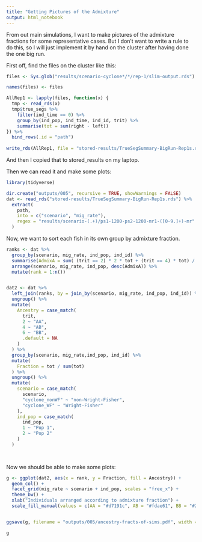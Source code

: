 ```yaml
---
title: "Getting Pictures of the Admixture"
output: html_notebook
---
```


From out main simulations, I want to make pictures of the admixture fractions for
some representative cases.  But I don't want to write a rule to do this, so I will
just implement it by hand on the cluster after having done the one big run.

First off, find the files on the cluster like this:
```r
files <- Sys.glob("results/scenario-cyclone*/*/rep-1/slim-output.rds")

names(files) <- files

AllRep1 <- lapply(files, function(x) {
  tmp <- read_rds(x)
  tmp$true_segs %>% 
    filter(ind_time == 0) %>%
    group_by(ind_pop, ind_time, ind_id, trit) %>%
    summarise(tot = sum(right - left))
}) %>%
  bind_rows(.id = "path")
  
write_rds(AllRep1, file = "stored-results/TrueSegSummary-BigRun-Rep1s.rds", compress="xz")
```

And then I copied that to stored_results on my laptop.

Then we can read it and make some plots:
```r
library(tidyverse)

dir.create("outputs/005", recursive = TRUE, showWarnings = FALSE)
dat <- read_rds("stored-results/TrueSegSummary-BigRun-Rep1s.rds") %>%
  extract(
    path,
    into = c("scenario", "mig_rate"),
    regex = "results/scenario-(.+)/ps1-1200-ps2-1200-mr1-([0-9.]+)-mr"
  )
```

Now, we want to sort each fish in its own group by admixture fraction.
```r
ranks <- dat %>%
  group_by(scenario, mig_rate, ind_pop, ind_id) %>%
  summarise(AdmixA = sum( (trit == 2) * 2 * tot + (trit == 4) * tot) / (2 * sum(tot))) %>%
  arrange(scenario, mig_rate, ind_pop, desc(AdmixA)) %>%
  mutate(rank = 1:n())


dat2 <- dat %>%
  left_join(ranks, by = join_by(scenario, mig_rate, ind_pop, ind_id)) %>%
  ungroup() %>%
  mutate(
    Ancestry = case_match(
      trit,
      2 ~ "AA",
      4 ~ "AB",
      6 ~ "BB",
      .default = NA
    )
  ) %>%
  group_by(scenario, mig_rate,ind_pop, ind_id) %>%
  mutate(
    Fraction = tot / sum(tot)
  ) %>%
  ungroup() %>%
  mutate(
    scenario = case_match(
      scenario,
      "cyclone_nonWF" ~ "non-Wright-Fisher",
      "cyclone_WF" ~ "Wright-Fisher"
    ),
    ind_pop = case_match(
      ind_pop,
      1 ~ "Pop 1",
      2 ~ "Pop 2"
    )
  ) 

  
```


Now we should be able to make some plots:
```r
g <- ggplot(dat2, aes(x = rank, y = Fraction, fill = Ancestry)) +
  geom_col() +
  facet_grid(mig_rate ~ scenario + ind_pop, scales = "free_x") +
  theme_bw() +
  xlab("Individuals arranged according to admixture fraction") +
  scale_fill_manual(values = c(AA = "#d7191c", AB = "#fdae61", BB = "#2c7bb6"))


ggsave(g, filename = "outputs/005/ancestry-fracts-of-sims.pdf", width = 10, height = 12)

g
```

